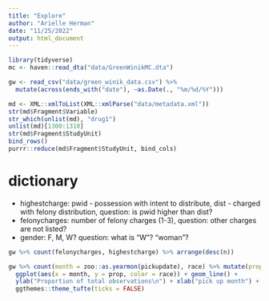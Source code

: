 ```yaml
---
title: "Explore"
author: "Arielle Herman"
date: "11/25/2022"
output: html_document
---
```


```r
library(tidyverse)
mc <- haven::read_dta("data/GreenWinikMC.dta")

gw <- read_csv("data/green_winik_data.csv") %>%
  mutate(across(ends_with("date"), ~as.Date(., "%m/%d/%Y")))

md <- XML::xmlToList(XML::xmlParse("data/metadata.xml"))
str(md$Fragment$Variable)
str_which(unlist(md), "drug1")
unlist(md)[1300:1310]
str(md$Fragment$StudyUnit)
bind_rows()
purrr::reduce(md$Fragment$StudyUnit, bind_cols)
```
# dictionary

+ highestcharge: pwid - possession with intent to distribute, dist - charged with felony distribution, question: is pwid higher than dist?
+ felonycharges: number of felony charges (1-3), question: other charges are not listed?
+ gender: F, M, W? question: what is "W"? "woman"?

```r
gw %>% count(felonycharges, highestcharge) %>% arrange(desc(n))

gw %>% count(month = zoo::as.yearmon(pickupdate), race) %>% mutate(prop = n/sum(n)) %>%
  ggplot(aes(x = month, y = prop, color = race)) + geom_line() +
  ylab("Proportion of total observations\n") + xlab("pick up month") +
  ggthemes::theme_tufte(ticks = FALSE)
```
